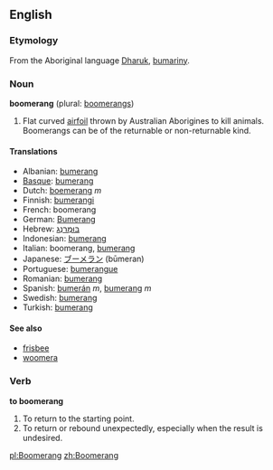 ==English==
===Etymology===
From the Aboriginal language [[Dharuk]], [[bumariny]].

===Noun===
'''boomerang''' (plural: [[boomerangs]])

#Flat curved [[airfoil]] thrown by Australian Aborigines to kill animals. Boomerangs can be of the returnable or non-returnable kind.

====Translations====
*Albanian: [[bumerang]]
*[[Basque]]: [[bumerang]]
*Dutch: [[boemerang]] ''m''
*Finnish: [[bumerangi]]
*French: boomerang
*German: [[Bumerang]]
*Hebrew: [[בומרנג|בּוּמֶרַנְג]]
*Indonesian: [[bumerang]]
*Italian: boomerang, [[bumerang]]
*Japanese: [[ブーメラン]] (būmeran)
*Portuguese: [[bumerangue]]
*Romanian: [[bumerang]]
*Spanish: [[bumerán]] ''m'', [[bumerang]] ''m''
*Swedish: [[bumerang]]
*Turkish: [[bumerang]]

====See also====
*[[frisbee]]<!-- both can refer to spinning flying toys -->
*[[woomera]]<!-- both are specifically Australian aboriginal weapons -->

===Verb===
'''to boomerang'''

#To return to the starting point.
#To return or rebound unexpectedly, especially when the result is undesired.

[[pl:Boomerang]]
[[zh:Boomerang]]